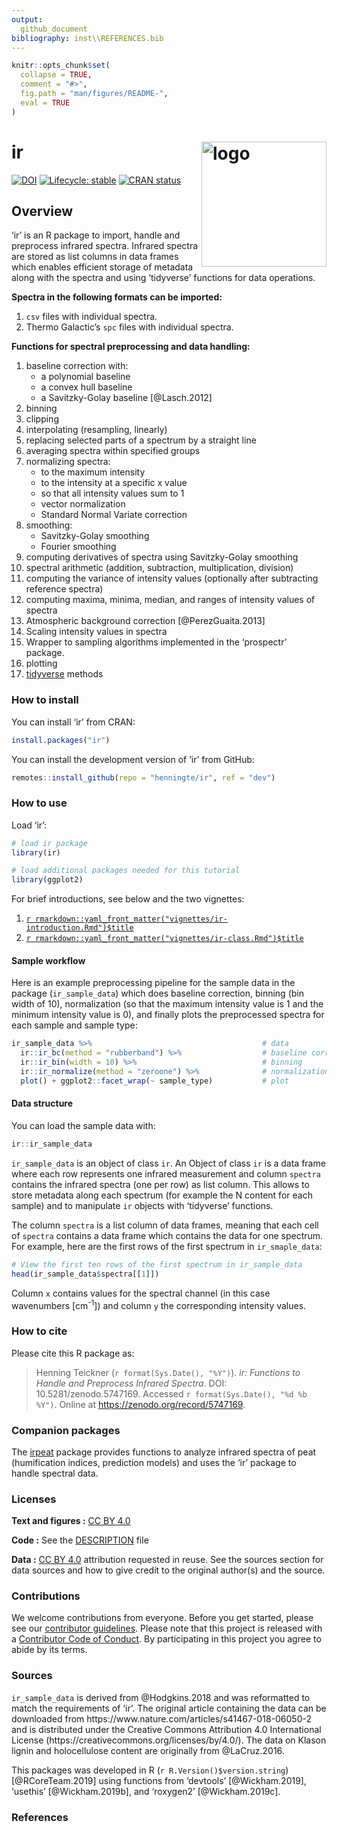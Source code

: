 ```yaml
---
output: 
  github_document
bibliography: inst\\REFERENCES.bib
---
```


<!-- README.md is generated from README.Rmd. Please edit that file -->

```r
knitr::opts_chunk$set(
  collapse = TRUE,
  comment = "#>",
  fig.path = "man/figures/README-",
  eval = TRUE
)
```

# ir <img src='man/figures/logo-hex.png' align="right" height="139" alt="logo" style="float:right; height:200px;" />

<!-- badges: start -->
[![DOI](https://zenodo.org/badge/234117897.svg)](https://zenodo.org/badge/latestdoi/234117897)
[![Lifecycle: stable](https://img.shields.io/badge/lifecycle-stable-brightgreen.svg)](https://lifecycle.r-lib.org/articles/stages.html#stable)
[![CRAN status](https://www.r-pkg.org/badges/version/ir)](https://CRAN.R-project.org/package=ir)
<!-- badges: end -->
  

## Overview

'ir' is an R package to import, handle and preprocess infrared spectra. Infrared spectra are stored as list columns in data frames which enables efficient storage of metadata along with the spectra and using 'tidyverse' functions for data operations.

**Spectra in the following formats can be imported:**

1. `csv` files with individual spectra.
2. Thermo Galactic's `spc` files with individual spectra.

**Functions for spectral preprocessing and data handling:**

1. baseline correction with:
    * a polynomial baseline
    * a convex hull baseline
    * a Savitzky-Golay baseline [@Lasch.2012]
2. binning
3. clipping
4. interpolating (resampling, linearly)
5. replacing selected parts of a spectrum by a straight line
6. averaging spectra within specified groups
7. normalizing spectra:
    * to the maximum intensity
    * to the intensity at a specific x value
    * so that all intensity values sum to 1
    * vector normalization
    * Standard Normal Variate correction
8. smoothing: 
    * Savitzky-Golay smoothing 
    * Fourier smoothing
9. computing derivatives of spectra using Savitzky-Golay smoothing
10. spectral arithmetic (addition, subtraction, multiplication, division)
11. computing the variance of intensity values (optionally after subtracting reference spectra)
12. computing maxima, minima, median, and ranges of intensity values of spectra
13. Atmospheric background correction [@PerezGuaita.2013]
14. Scaling intensity values in spectra
15. Wrapper to sampling algorithms implemented in the 'prospectr' package. 
16. plotting
17. [tidyverse](https://www.tidyverse.org/) methods

### How to install

You can install 'ir' from CRAN:

```r
install.packages("ir")
```


You can install the development version of 'ir' from GitHub:

```r
remotes::install_github(repo = "henningte/ir", ref = "dev")
```

### How to use

Load 'ir':

```r
# load ir package
library(ir)

# load additional packages needed for this tutorial
library(ggplot2)
```

For brief introductions, see below and the two vignettes:

1. [`r rmarkdown::yaml_front_matter("vignettes/ir-introduction.Rmd")$title`](https://henningte.github.io/ir/articles/ir-introduction.html)
2. [`r rmarkdown::yaml_front_matter("vignettes/ir-class.Rmd")$title`](https://henningte.github.io/ir/articles/ir-class.html)

#### Sample workflow

Here is an example preprocessing pipeline for the sample data in the package (`ir_sample_data`) which does baseline correction, binning (bin width of 10), normalization (so that the maximum intensity value is 1 and the minimum intensity value is 0), and finally plots the preprocessed spectra for each sample and sample type:

```r
ir_sample_data %>%                                      # data
  ir::ir_bc(method = "rubberband") %>%                  # baseline correction
  ir::ir_bin(width = 10) %>%                            # binning
  ir::ir_normalize(method = "zeroone") %>%              # normalization
  plot() + ggplot2::facet_wrap(~ sample_type)           # plot
```

#### Data structure

You can load the sample data with:

```r
ir::ir_sample_data
```

`ir_sample_data` is an object of class `ir`. An Object of class `ir` is a data frame where each row represents one infrared measurement and column `spectra` contains the infrared spectra (one per row) as list column. This allows to store metadata along each spectrum (for example the N content for each sample) and to manipulate `ir` objects with 'tidyverse' functions.

The column `spectra` is a list column of data frames, meaning that each cell of `spectra` contains a data frame which contains the data for one spectrum. For example, here are the first rows of the first spectrum in `ir_smaple_data`:

```r
# View the first ten rows of the first spectrum in ir_sample_data
head(ir_sample_data$spectra[[1]])
```

Column `x` contains values for the spectral channel (in this case wavenumbers [cm<sup>-1</sup>]) and column `y` the corresponding intensity values.

### How to cite

Please cite this R package as:

> Henning Teickner (`r format(Sys.Date(), "%Y")`). _ir: Functions to Handle and Preprocess Infrared Spectra_. DOI: 10.5281/zenodo.5747169. Accessed `r format(Sys.Date(), "%d %b %Y")`. Online at <https://zenodo.org/record/5747169>.


### Companion packages

The [irpeat](https://github.com/henningte/irpeat/) package provides functions to analyze infrared spectra of peat (humification indices, prediction models) and uses the 'ir' package to handle spectral data.

### Licenses

**Text and figures :**  [CC BY 4.0](https://creativecommons.org/licenses/by/4.0/)

**Code :** See the [DESCRIPTION](DESCRIPTION) file

**Data :** [CC BY 4.0](https://creativecommons.org/licenses/by/4.0/) attribution requested in reuse. See the sources section for data sources and how to give credit to the original author(s) and the source.

### Contributions

We welcome contributions from everyone. Before you get started, please see our [contributor guidelines](CONTRIBUTING.md). Please note that this project is released with a [Contributor Code of Conduct](CONDUCT.md). By participating in this project you agree to abide by its terms.

### Sources

`ir_sample_data` is derived from @Hodgkins.2018 and was reformatted to match the requirements of 'ir'. The original article containing the data can be downloaded from https://www.nature.com/articles/s41467-018-06050-2 and is distributed under the Creative Commons Attribution 4.0 International License (https://creativecommons.org/licenses/by/4.0/). The data on Klason lignin and holocellulose content are originally from @LaCruz.2016.

This packages was developed in R (`r R.Version()$version.string`) [@RCoreTeam.2019] using functions from 'devtools' [@Wickham.2019], 'usethis' [@Wickham.2019b], and 'roxygen2' [@Wickham.2019c].

### References
